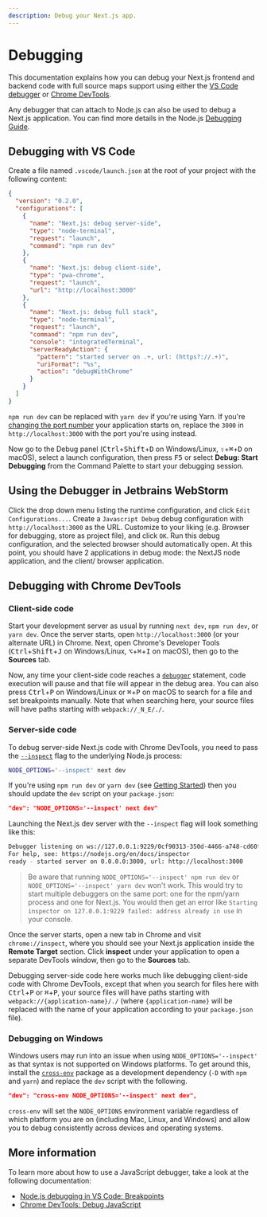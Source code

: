 ```yaml
---
description: Debug your Next.js app.
---
```


# Debugging

This documentation explains how you can debug your Next.js frontend and backend code with full source maps support using either the [VS Code debugger](https://code.visualstudio.com/docs/editor/debugging) or [Chrome DevTools](https://developers.google.com/web/tools/chrome-devtools).

Any debugger that can attach to Node.js can also be used to debug a Next.js application. You can find more details in the Node.js [Debugging Guide](https://nodejs.org/en/docs/guides/debugging-getting-started/).

## Debugging with VS Code

Create a file named `.vscode/launch.json` at the root of your project with the following content:

```json
{
  "version": "0.2.0",
  "configurations": [
    {
      "name": "Next.js: debug server-side",
      "type": "node-terminal",
      "request": "launch",
      "command": "npm run dev"
    },
    {
      "name": "Next.js: debug client-side",
      "type": "pwa-chrome",
      "request": "launch",
      "url": "http://localhost:3000"
    },
    {
      "name": "Next.js: debug full stack",
      "type": "node-terminal",
      "request": "launch",
      "command": "npm run dev",
      "console": "integratedTerminal",
      "serverReadyAction": {
        "pattern": "started server on .+, url: (https?://.+)",
        "uriFormat": "%s",
        "action": "debugWithChrome"
      }
    }
  ]
}
```

`npm run dev` can be replaced with `yarn dev` if you're using Yarn. If you're [changing the port number](/docs/api-reference/cli#development) your application starts on, replace the `3000` in `http://localhost:3000` with the port you're using instead.

Now go to the Debug panel (<kbd>Ctrl</kbd>+<kbd>Shift</kbd>+<kbd>D</kbd> on Windows/Linux, <kbd>⇧</kbd>+<kbd>⌘</kbd>+<kbd>D</kbd> on macOS), select a launch configuration, then press <kbd>F5</kbd> or select **Debug: Start Debugging** from the Command Palette to start your debugging session.

## Using the Debugger in Jetbrains WebStorm

Click the drop down menu listing the runtime configuration, and click `Edit Configurations...`. Create a `Javascript Debug` debug configuration with `http://localhost:3000` as the URL. Customize to your liking (e.g. Browser for debugging, store as project file), and click `OK`. Run this debug configuration, and the selected browser should automatically open. At this point, you should have 2 applications in debug mode: the NextJS node application, and the client/ browser application.

## Debugging with Chrome DevTools

### Client-side code

Start your development server as usual by running `next dev`, `npm run dev`, or `yarn dev`. Once the server starts, open `http://localhost:3000` (or your alternate URL) in Chrome. Next, open Chrome's Developer Tools (<kbd>Ctrl</kbd>+<kbd>Shift</kbd>+<kbd>J</kbd> on Windows/Linux, <kbd>⌥</kbd>+<kbd>⌘</kbd>+<kbd>I</kbd> on macOS), then go to the **Sources** tab.

Now, any time your client-side code reaches a [`debugger`](https://developer.mozilla.org/en-US/docs/Web/JavaScript/Reference/Statements/debugger) statement, code execution will pause and that file will appear in the debug area. You can also press <kbd>Ctrl</kbd>+<kbd>P</kbd> on Windows/Linux or <kbd>⌘</kbd>+<kbd>P</kbd> on macOS to search for a file and set breakpoints manually. Note that when searching here, your source files will have paths starting with `webpack://_N_E/./`.

### Server-side code

To debug server-side Next.js code with Chrome DevTools, you need to pass the [`--inspect`](https://nodejs.org/api/cli.html#cli_inspect_host_port) flag to the underlying Node.js process:

```bash
NODE_OPTIONS='--inspect' next dev
```

If you're using `npm run dev` or `yarn dev` (see [Getting Started](/docs/getting-started)) then you should update the `dev` script on your `package.json`:

```json
"dev": "NODE_OPTIONS='--inspect' next dev"
```

Launching the Next.js dev server with the `--inspect` flag will look something like this:

```bash
Debugger listening on ws://127.0.0.1:9229/0cf90313-350d-4466-a748-cd60f4e47c95
For help, see: https://nodejs.org/en/docs/inspector
ready - started server on 0.0.0.0:3000, url: http://localhost:3000
```

> Be aware that running `NODE_OPTIONS='--inspect' npm run dev` or `NODE_OPTIONS='--inspect' yarn dev` won't work. This would try to start multiple debuggers on the same port: one for the npm/yarn process and one for Next.js. You would then get an error like `Starting inspector on 127.0.0.1:9229 failed: address already in use` in your console.

Once the server starts, open a new tab in Chrome and visit `chrome://inspect`, where you should see your Next.js application inside the **Remote Target** section. Click **inspect** under your application to open a separate DevTools window, then go to the **Sources** tab.

Debugging server-side code here works much like debugging client-side code with Chrome DevTools, except that when you search for files here with <kbd>Ctrl</kbd>+<kbd>P</kbd> or <kbd>⌘</kbd>+<kbd>P</kbd>, your source files will have paths starting with `webpack://{application-name}/./` (where `{application-name}` will be replaced with the name of your application according to your `package.json` file).

### Debugging on Windows

Windows users may run into an issue when using `NODE_OPTIONS='--inspect'` as that syntax is not supported on Windows platforms. To get around this, install the [`cross-env`](https://www.npmjs.com/package/cross-env) package as a development dependency (`-D` with `npm` and `yarn`) and replace the `dev` script with the following.

```json
"dev": "cross-env NODE_OPTIONS='--inspect' next dev",
```

`cross-env` will set the `NODE_OPTIONS` environment variable regardless of which platform you are on (including Mac, Linux, and Windows) and allow you to debug consistently across devices and operating systems.

## More information

To learn more about how to use a JavaScript debugger, take a look at the following documentation:

- [Node.js debugging in VS Code: Breakpoints](https://code.visualstudio.com/docs/nodejs/nodejs-debugging#_breakpoints)
- [Chrome DevTools: Debug JavaScript](https://developers.google.com/web/tools/chrome-devtools/javascript)

